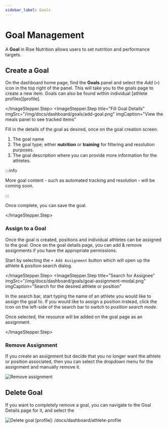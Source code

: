 ```yaml
---
sidebar_label: Goals
---
```




# Goal Management

A **Goal** in Rise Nutrition allows users to set nutrition and performance targets.

## Create a Goal

<ImageStepper>
  <ImageStepper.Step
    title="Add Goal Icon"
    imgSrc="/img/docs/dashboard/goals/add-goal-panel-icon.png"
    imgCaption="Click the 'Add' (+) icon on the dashboard Goals panel"
  >

On the dashboard home page, find the **Goals** panel and select the *Add* (`+`) icon in the top right of the panel. This will take you to the goals page to create a new item. Goals can also be found within individual [athlete profiles][profile]. 

  </ImageStepper.Step>
  <ImageStepper.Step
    title="Fill Goal Details"
    imgSrc="/img/docs/dashboard/goals/add-goal.png"
    imgCaption="View the meals panel to see tracked items"
  >

Fill in the details of the goal as desired, once on the goal creation screen.

1. The goal name
2. The goal type; either **nutrition** or **training** for filtering and resolution purposes.
3. The goal description where you can provide more information for the athletes.

:::info

More goal content - such as automated tracking and resolution - will be coming soon.

:::

Once complete, you can save the goal.

  </ImageStepper.Step>
</ImageStepper>

### Assign to a Goal

Once the goal is created, positions and individual athletes can be assigned to the goal. Once on
the goal details page, you can add &amp; remove assignments if you have the appropriate permissions.

<ImageStepper>
  <ImageStepper.Step
    title="Add Assignment"
    imgSrc="/img/docs/dashboard/goals/add-assignment-btn.png"
    imgCaption="Click the '+ Add Assignment' button on the goals detail page"
  >

Start by selecting the `+ Add Assignment` button which will open up the athlete &amp; position
search dialog.

  </ImageStepper.Step>
  <ImageStepper.Step
    title="Search for Assignee"
    imgSrc="/img/docs/dashboard/goals/goal-assignment-modal.png"
    imgCaption="Search for the desired athlete or position"
  >

In the search bar, start typing the name of an athlete you would like to assign the goal to. If you
would like to assign a position instead, click the icon on the left-side of the search bar to
switch to _position search mode_.

Once selected, the resource will be added on the goal page as an assignment.

  </ImageStepper.Step>
</ImageStepper>

### Remove Assignment

If you create an assignment but decide that you no longer want the athlete or position associated,
then you can select the dropdown menu for the assignment and manually remove it.

![Remove assignment](/img/docs/dashboard/goals/remove-assignment.png)

## Delete Goal

If you want to completely remove a goal, you can navigate to the Goal Details page for it, and
select the 

![Delete goal](/img/docs/dashboard/goals/delete-goal.png)
[profile]: /docs/dashboard/athlete-profile

